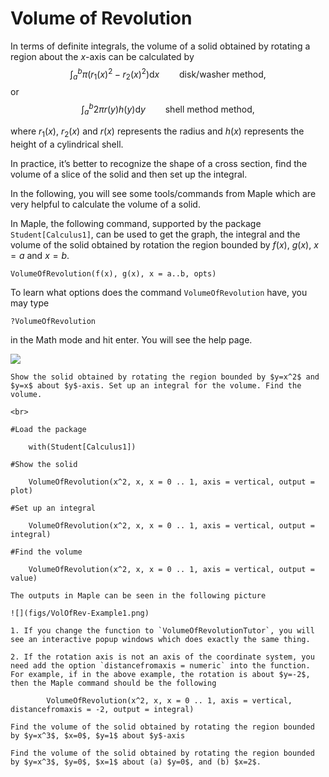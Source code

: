 # Volume of Revolution

In terms of definite integrals, the volume of a solid obtained by rotating a region about the $x$-axis can be calculated by 
$$\int_a^b \pi (r_1(x)^2 - r_2(x)^2) \mathrm{d} x \qquad \text{disk/washer method},$$
or
$$\int_a^b 2\pi r(y) h(y) \mathrm{d} y \qquad \text{shell method method},$$

where $r_1(x)$, $r_2(x)$ and $r(x)$ represents the radius and $h(x)$ represents the height of a cylindrical shell.

In practice, it's better to recognize the shape of a cross section, find the volume of a slice of the solid and then set up the integral.

In the following, you will see some tools/commands from Maple which are very helpful to calculate the volume of a solid.

In Maple, the following command, supported by the package `Student[Calculus1]`, can be used to get the graph, the integral and the volume of the solid obtained by rotation the region bounded by $f(x)$, $g(x)$, $x=a$ and $x=b$.

```maple
VolumeOfRevolution(f(x), g(x), x = a..b, opts)
```

To learn what options does the command `VolumeOfRevolution` have, you may type

```maple
?VolumeOfRevolution
```

in the Math mode and hit enter. You will see the help page.

![](figs/VolOfRev-help-page.png)

```example
Show the solid obtained by rotating the region bounded by $y=x^2$ and $y=x$ about $y$-axis. Set up an integral for the volume. Find the volume.
```

```solution
<br>

#Load the package

    with(Student[Calculus1])

#Show the solid

    VolumeOfRevolution(x^2, x, x = 0 .. 1, axis = vertical, output = plot)

#Set up an integral

    VolumeOfRevolution(x^2, x, x = 0 .. 1, axis = vertical, output = integral)

#Find the volume

    VolumeOfRevolution(x^2, x, x = 0 .. 1, axis = vertical, output = value)

The outputs in Maple can be seen in the following picture

![](figs/VolOfRev-Example1.png)
```

```remark
1. If you change the function to `VolumeOfRevolutionTutor`, you will see an interactive popup windows which does exactly the same thing.

2. If the rotation axis is not an axis of the coordinate system, you need add the option `distancefromaxis = numeric` into the function. For example, if in the above example, the rotation is about $y=-2$, then the Maple command should be the following

        VolumeOfRevolution(x^2, x, x = 0 .. 1, axis = vertical, distancefromaxis = -2, output = integral)

```

```exercise
Find the volume of the solid obtained by rotating the region bounded by $y=x^3$, $x=0$, $y=1$ about $y$-axis
```

```exercise
Find the volume of the solid obtained by rotating the region bounded by $y=x^3$, $y=0$, $x=1$ about (a) $y=0$, and (b) $x=2$.
```
